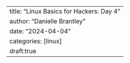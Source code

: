 ---
title: "Linux Basics for Hackers: Day 4"
author: "Danielle Brantley"
date: "2024-04-04"
categories: [linux]
draft:true
---